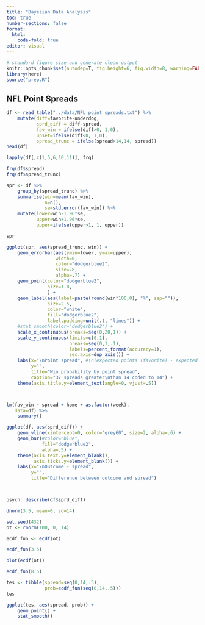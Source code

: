 ```yaml
---
title: "Bayesian Data Analysis"
toc: true
number-sections: false
format: 
  html:
    code-fold: true
editor: visual
---
```


```r
# standard figure size and generate clean output
knitr::opts_chunk$set(autodep=T, fig.height=6, fig.width=8, warning=FALSE, message=FALSE, cache=TRUE, error=T, echo=T)
library(here)
source("prep.R")
```

## NFL Point Spreads

```r
df <- read_table("../data/NFL point spreads.txt") %>%
    mutate(diff=favorite-underdog,
           sprd_diff = diff-spread,
           fav_win = ifelse(diff>0, 1,0),
           upset=ifelse(diff<0, 1,0),
           spread_trunc = ifelse(spread>14,14, spread))
head(df)

lapply(df[,c(1,5,6,10,11)], frq)

frq(df$spread)
frq(df$spread_trunc)

spr <- df %>%
    group_by(spread_trunc) %>%
    summarise(win=mean(fav_win),
              n=n(),
              se=std.error(fav_win)) %>%
    mutate(lower=win-1.96*se,
           upper=win+1.96*se,
           upper=ifelse(upper>1, 1, upper))

spr

ggplot(spr, aes(spread_trunc, win)) + 
    geom_errorbar(aes(ymin=lower, ymax=upper),
                  width=0,
                  color="dodgerblue2",
                  size=.8,
                  alpha=.7) + 
    geom_point(color="dodgerblue2",
               size=1.8,
               ) +
    geom_label(aes(label=paste(round(win*100,0), "%", sep="")),
               size=2.5,
               color="white",
               fill="dodgerblue2",
               label.padding=unit(.1, "lines")) +
    #stat_smooth(color="dodgerblue2") +
    scale_x_continuous(breaks=seq(0,20,1)) +
    scale_y_continuous(limits=c(0,1),
                       breaks=seq(0,1,.1),
                       labels=percent_format(accuracy=1),
                       sec.axis=dup_axis()) +
    labs(x="\nPoint spread", #\n(expected points (favorite) - expected points (underdog)",
         y="",
         title="Win probability by point spread",
         caption="37 spreads greater\nthan 14 coded to 14") +
    theme(axis.title.y=element_text(angle=0, vjust=.5))



lm(fav_win ~ spread + home + as.factor(week),
   data=df) %>%
    summary()

ggplot(df, aes(sprd_diff)) + 
    geom_vline(xintercept=0, color="grey60", size=2, alpha=.6) +
    geom_bar(#color="blue",
             fill="dodgerblue2",
             alpha=.5) + 
    theme(axis.text.y=element_blank(),
          axis.ticks.y=element_blank()) +
    labs(x="\nOutcome - spread",
         y="",
         title="Difference between outcome and spread")



psych::describe(df$sprd_diff)

dnorm(3.5, mean=0, sd=14)

set.seed(432)
ot <- rnorm(100, 0, 14)

ecdf_fun <- ecdf(ot)

ecdf_fun(3.5)

plot(ecdf(ot))

ecdf_fun(8.5)

tes <- tibble(spread=seq(0,14,.5),
              prob=ecdf_fun(seq(0,14,.5)))
tes

ggplot(tes, aes(spread, prob)) + 
    geom_point() +
    stat_smooth()

```

```r

```

```r

```

```r

```
